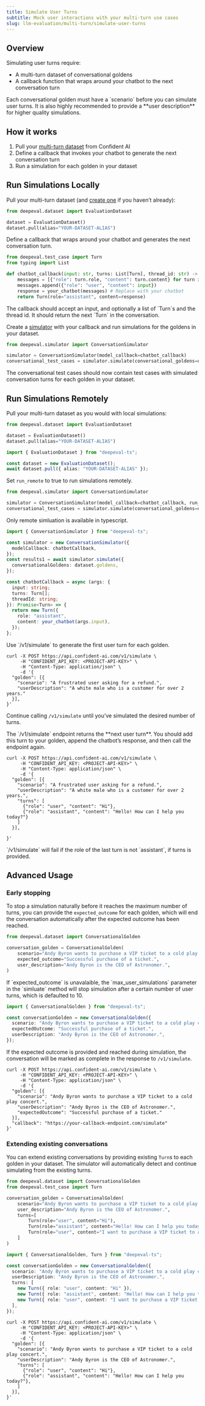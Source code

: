 ```yaml
---
title: Simulate User Turns
subtitle: Mock user interactions with your multi-turn use cases
slug: llm-evaluation/multi-turn/simulate-user-turns
---
```


## Overview

Simulating user turns require:

- A multi-turn dataset of conversational goldens
- A callback function that wraps around your chatbot to the next conversation turn

<Note>
  Each conversational golden must have a `scenario` before you can simulate user
  turns. It is also highly recommended to provide a **user description** for
  higher quality simulations.
</Note>

## How it works

1. Pull your [multi-turn dataset](/llm-evaluation/dataset-management/create-goldens) from Confident AI
2. Define a callback that invokes your chatbot to generate the next conversation turn
3. Run a simulation for each golden in your dataset

## Run Simulations Locally

<Steps>
<Step title="Pull dataset">

Pull your multi-turn dataset (and [create one](/llm-evaluation/dataset-management/create-goldens) if you haven’t already):

```python main.py
from deepeval.dataset import EvaluationDataset

dataset = EvaluationDataset()
dataset.pull(alias="YOUR-DATASET-ALIAS")
```

</Step>
<Step title="Define callback">

Define a callback that wraps around your chatbot and generates the next conversation turn.

```python main.py
from deepeval.test_case import Turn
from typing import List

def chatbot_callback(input: str, turns: List[Turn], thread_id: str) -> Turn:
    messages = [{"role": turn.role, "content": turn.content} for turn in turns]
    messages.append({"role": "user", "content": input})
    response = your_chatbot(messages) # Replace with your chatbot
    return Turn(role="assistant", content=response)
```

<Info>
  The callback should accept an input, and optionally a list of `Turn`s and the
  thread id. It should return the next `Turn` in the conversation.
</Info>

</Step>
<Step title="Run simulation">

Create a [simulator](https://deepeval.com/docs/conversation-simulator) with your callback and run simulations for the goldens in your dataset.

```python main.py
from deepeval.simulator import ConversationSimulator

simulator = ConversationSimulator(model_callback=chatbot_callback)
conversational_test_cases = simulator.simulate(conversational_goldens=dataset.goldens)
```

<Success>
  The conversational test cases should now contain test cases with simulated
  conversation turns for each golden in your dataset.
</Success>

</Step>

</Steps>

## Run Simulations Remotely

<Steps>
<Step title="Pull dataset">

Pull your multi-turn dataset as you would with local simulations:

<Tabs>

<Tab title="Python" language="python">

```python main.py
from deepeval.dataset import EvaluationDataset

dataset = EvaluationDataset()
dataset.pull(alias="YOUR-DATASET-ALIAS")
```

</Tab>

<Tab title="Typescript" language="typescript">

```ts index.ts
import { EvaluationDataset } from "deepeval-ts";

const dataset = new EvaluationDataset();
await dataset.pull({ alias: "YOUR-DATASET-ALIAS" });
```

</Tab>

<Tab title="cURL" language="curl">

<EndpointRequestSnippet endpoint="GET /v1/datasets/{alias}" />

</Tab>

</Tabs>

</Step>

<Step title="Simulate turns">

<Tabs>

<Tab title="Python" language="python">

Set `run_remote` to true to run simulations remotely.

```python main.py {3}
from deepeval.simulator import ConversationSimulator

simulator = ConversationSimulator(model_callback=chatbot_callback, run_remote=True)
conversational_test_cases = simulator.simulate(conversational_goldens=dataset.goldens)
```

</Tab>

<Tab title="Typescript" language="typescript">

Only remote simluation is available in typescript.

```ts index.ts
import { ConversationSimulator } from "deepeval-ts";

const simulator = new ConversationSimulator({
  modelCallback: chatbotCallback,
});
const results1 = await simulator.simulate({
  conversationalGoldens: dataset.goldens,
});
```

<Accordion title="Click to see example callback in Typescript">

```typescript
const chatbotCallback = async (args: {
  input: string;
  turns: Turn[];
  threadId: string;
}): Promise<Turn> => {
  return new Turn({
    role: "assistant",
    content: your_chatbot(args.input),
  });
};
```

</Accordion>

</Tab>

<Tab title="cURL" language="curl">
Use `/v1/simulate` to generate the first user turn for each golden.

```curl
curl -X POST https://api.confident-ai.com/v1/simulate \
     -H "CONFIDENT_API_KEY: <PROJECT-API-KEY>" \
     -H "Content-Type: application/json" \
     -d '{
  "golden": [{
    "scenario": "A frustrated user asking for a refund.",
    "userDescription": "A white male who is a customer for over 2 years."
  }],
}'
```

Continue calling `/v1/simulate` until you’ve simulated the desired number of turns.

<Note>
  The `/v1/simulate` endpoint returns the **next user turn**. You should add
  this turn to your golden, append the chatbot’s response, and then call the
  endpoint again.
</Note>

```curl
curl -X POST https://api.confident-ai.com/v1/simulate \
     -H "CONFIDENT_API_KEY: <PROJECT-API-KEY>" \
     -H "Content-Type: application/json" \
     -d '{
  "golden": [{
    "scenario": "A frustrated user asking for a refund.",
    "userDescription": "A white male who is a customer for over 2 years.",
    "turns": [
      {"role": "user", "content": "Hi"},
      {"role": "assistant", "content": "Hello! How can I help you today?"}
    ]
  }],

}'

```

<Warning>
  `/v1/simulate` will fail if the role of the last turn is not `assistant`, if
  turns is provided.
</Warning>

</Tab>

</Tabs>

</Step>

</Steps>

## Advanced Usage

### Early stopping

To stop a simulation naturally before it reaches the maximum number of turns, you can provide the `expected_outcome` for each golden, which will end the conversation automatically after the expected outcome has been reached.

<Tabs>

<Tab title="Python" language="python">

```python main.py
from deepeval.dataset import ConversationalGolden

conversation_golden = ConversationalGolden(
    scenario="Andy Byron wants to purchase a VIP ticket to a cold play concert.",
    expected_outcome="Successful purchase of a ticket.",
    user_description="Andy Byron is the CEO of Astronomer.",
)
```

<Note>
  If `expected_outcome` is unavalaible, the `max_user_simulations` parameter in
  the `simluate` method will stop simulation after a certain number of user
  turns, which is defaulted to 10.
</Note>

</Tab>

<Tab title="Typescript" language="typescript">

```ts index.ts
import { ConversationalGolden } from "deepeval-ts";

const conversationGolden = new ConversationalGolden({
  scenario: "Andy Byron wants to purchase a VIP ticket to a cold play concert.",
  expectedOutcome: "Successful purchase of a ticket.",
  userDescription: "Andy Byron is the CEO of Astronomer.",
});
```

</Tab>

<Tab title="cURL" language="curl">

If the expected outcome is provided and reached during simulation, the
conversation will be marked as complete in the response to `/v1/simulate`.

```curl
curl -X POST https://api.confident-ai.com/v1/simulate \
     -H "CONFIDENT_API_KEY: <PROJECT-API-KEY>" \
     -H "Content-Type: application/json" \
     -d '{
  "golden": [{
    "scenario": "Andy Byron wants to purchase a VIP ticket to a cold play concert.",
    "userDescription": "Andy Byron is the CEO of Astronomer.",
    "expectedOutcome": "Successful purchase of a ticket."
  }],
  "callback": "https://your-callback-endpoint.com/simulate"
}'
```

</Tab>

</Tabs>

### Extending existing conversations

You can extend existing conversations by providing existing `Turn`s to each golden in your dataset. The simulator will automatically detect and continue simulating from the existing turns.

<Tabs>

<Tab title="Python" language="python">

```python main.py
from deepeval.dataset import ConversationalGolden
from deepeval.test_case import Turn

conversation_golden = ConversationalGolden(
    scenario="Andy Byron wants to purchase a VIP ticket to a cold play concert.",
    user_description="Andy Byron is the CEO of Astronomer.",
    turns=[
        Turn(role="user", content="Hi"),
        Turn(role="assistant", content="Hello! How can I help you today?"),
        Turn(role="user", content="I want to purchase a VIP ticket to a cold play concert."),
    ]
)
```

</Tab>

<Tab title="Typescript" language="typescript">

```ts index.ts
import { ConversationalGolden, Turn } from "deepeval-ts";

const conversationGolden = new ConversationalGolden({
  scenario: "Andy Byron wants to purchase a VIP ticket to a cold play concert.",
  userDescription: "Andy Byron is the CEO of Astronomer.",
  turns: [
    new Turn({ role: "user", content: "Hi" }),
    new Turn({ role: "assistant", content: "Hello! How can I help you today?" }),
    new Turn({ role: "user", content: "I want to purchase a VIP ticket to a cold play concert." }),
  ],
});
```

</Tab>

<Tab title="cURL" language="curl">

```curl
curl -X POST https://api.confident-ai.com/v1/simulate \
     -H "CONFIDENT_API_KEY: <PROJECT-API-KEY>" \
     -H "Content-Type: application/json" \
     -d '{
  "golden": [{
    "scenario": "Andy Byron wants to purchase a VIP ticket to a cold play concert.",
    "userDescription": "Andy Byron is the CEO of Astronomer.",
    "turns": [
      {"role": "user", "content": "Hi"},
      {"role": "assistant", "content": "Hello! How can I help you today?"},
    ]
  }],
}'
```

</Tab>

</Tabs>

